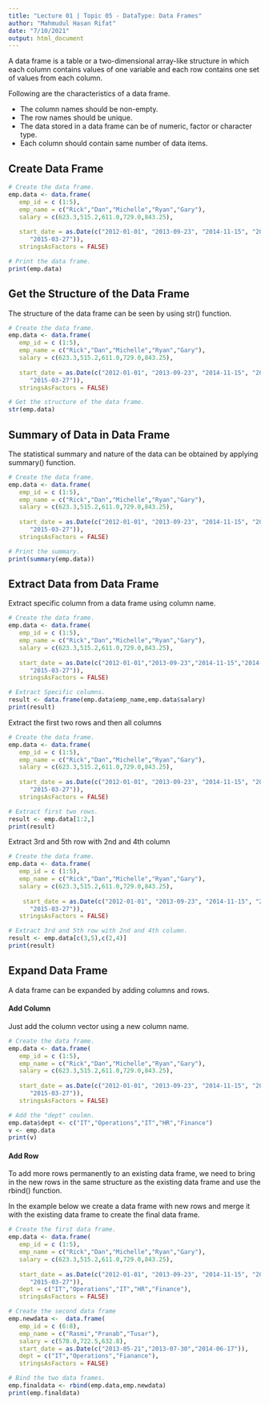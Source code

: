 ```yaml
---
title: "Lecture 01 | Topic 05 - DataType: Data Frames"
author: "Mahmudul Hasan Rifat"
date: "7/10/2021"
output: html_document
---
```


A data frame is a table or a two-dimensional array-like structure in which each column contains values of one variable and each row contains one set of values from each column.

Following are the characteristics of a data frame.

* The column names should be non-empty.
* The row names should be unique.
* The data stored in a data frame can be of numeric, factor or character type.
* Each column should contain same number of data items.

## Create Data Frame

```r
# Create the data frame.
emp.data <- data.frame(
   emp_id = c (1:5), 
   emp_name = c("Rick","Dan","Michelle","Ryan","Gary"),
   salary = c(623.3,515.2,611.0,729.0,843.25), 
   
   start_date = as.Date(c("2012-01-01", "2013-09-23", "2014-11-15", "2014-05-11",
      "2015-03-27")),
   stringsAsFactors = FALSE)

# Print the data frame.			
print(emp.data) 
```

## Get the Structure of the Data Frame

The structure of the data frame can be seen by using str() function.

```r
# Create the data frame.
emp.data <- data.frame(
   emp_id = c (1:5), 
   emp_name = c("Rick","Dan","Michelle","Ryan","Gary"),
   salary = c(623.3,515.2,611.0,729.0,843.25), 
   
   start_date = as.Date(c("2012-01-01", "2013-09-23", "2014-11-15", "2014-05-11",
      "2015-03-27")),
   stringsAsFactors = FALSE)

# Get the structure of the data frame.
str(emp.data)
```

## Summary of Data in Data Frame

The statistical summary and nature of the data can be obtained by applying summary() function.

```r
# Create the data frame.
emp.data <- data.frame(
   emp_id = c (1:5), 
   emp_name = c("Rick","Dan","Michelle","Ryan","Gary"),
   salary = c(623.3,515.2,611.0,729.0,843.25), 
   
   start_date = as.Date(c("2012-01-01", "2013-09-23", "2014-11-15", "2014-05-11",
      "2015-03-27")),
   stringsAsFactors = FALSE)

# Print the summary.
print(summary(emp.data))  
```

## Extract Data from Data Frame

Extract specific column from a data frame using column name.

```r
# Create the data frame.
emp.data <- data.frame(
   emp_id = c (1:5),
   emp_name = c("Rick","Dan","Michelle","Ryan","Gary"),
   salary = c(623.3,515.2,611.0,729.0,843.25),
   
   start_date = as.Date(c("2012-01-01","2013-09-23","2014-11-15","2014-05-11",
      "2015-03-27")),
   stringsAsFactors = FALSE)

# Extract Specific columns.
result <- data.frame(emp.data$emp_name,emp.data$salary)
print(result)
```

Extract the first two rows and then all columns

```r
# Create the data frame.
emp.data <- data.frame(
   emp_id = c (1:5),
   emp_name = c("Rick","Dan","Michelle","Ryan","Gary"),
   salary = c(623.3,515.2,611.0,729.0,843.25),
   
   start_date = as.Date(c("2012-01-01", "2013-09-23", "2014-11-15", "2014-05-11",
      "2015-03-27")),
   stringsAsFactors = FALSE)

# Extract first two rows.
result <- emp.data[1:2,]
print(result)
```

Extract 3rd and 5th row with 2nd and 4th column

```r
# Create the data frame.
emp.data <- data.frame(
   emp_id = c (1:5), 
   emp_name = c("Rick","Dan","Michelle","Ryan","Gary"),
   salary = c(623.3,515.2,611.0,729.0,843.25), 
   
	start_date = as.Date(c("2012-01-01", "2013-09-23", "2014-11-15", "2014-05-11",
      "2015-03-27")),
   stringsAsFactors = FALSE)

# Extract 3rd and 5th row with 2nd and 4th column.
result <- emp.data[c(3,5),c(2,4)]
print(result)
```

## Expand Data Frame

A data frame can be expanded by adding columns and rows.

#### Add Column

Just add the column vector using a new column name.

```r
# Create the data frame.
emp.data <- data.frame(
   emp_id = c (1:5), 
   emp_name = c("Rick","Dan","Michelle","Ryan","Gary"),
   salary = c(623.3,515.2,611.0,729.0,843.25), 
   
   start_date = as.Date(c("2012-01-01", "2013-09-23", "2014-11-15", "2014-05-11",
      "2015-03-27")),
   stringsAsFactors = FALSE)

# Add the "dept" coulmn.
emp.data$dept <- c("IT","Operations","IT","HR","Finance")
v <- emp.data
print(v)
```

#### Add Row

To add more rows permanently to an existing data frame, we need to bring in the new rows in the same structure as the existing data frame and use the rbind() function.

In the example below we create a data frame with new rows and merge it with the existing data frame to create the final data frame.

```r
# Create the first data frame.
emp.data <- data.frame(
   emp_id = c (1:5), 
   emp_name = c("Rick","Dan","Michelle","Ryan","Gary"),
   salary = c(623.3,515.2,611.0,729.0,843.25), 
   
   start_date = as.Date(c("2012-01-01", "2013-09-23", "2014-11-15", "2014-05-11",
      "2015-03-27")),
   dept = c("IT","Operations","IT","HR","Finance"),
   stringsAsFactors = FALSE)

# Create the second data frame
emp.newdata <- 	data.frame(
   emp_id = c (6:8), 
   emp_name = c("Rasmi","Pranab","Tusar"),
   salary = c(578.0,722.5,632.8), 
   start_date = as.Date(c("2013-05-21","2013-07-30","2014-06-17")),
   dept = c("IT","Operations","Fianance"),
   stringsAsFactors = FALSE)

# Bind the two data frames.
emp.finaldata <- rbind(emp.data,emp.newdata)
print(emp.finaldata)
```



